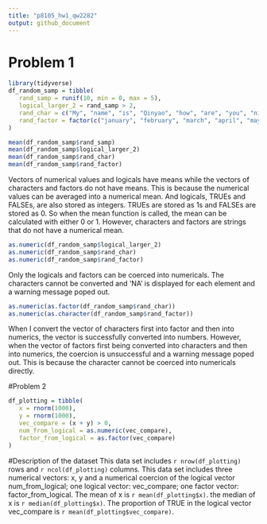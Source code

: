 ```yaml
---
title: "p8105_hw1_qw2282"
output: github_document
---
```


# Problem 1


```r
library(tidyverse)
df_random_samp = tibble(
   rand_samp = runif(10, min = 0, max = 5),
   logical_larger_2 = rand_samp > 2,
   rand_char = c("My", "name", "is", "Qinyao", "how", "are", "you", "nice", "weather", "today"),
   rand_factor = factor(c("january", "february", "march", "april", "may", "june", "july", "august", "semptember", "october"))
)

mean(df_random_samp$rand_samp)
mean(df_random_samp$logical_larger_2)
mean(df_random_samp$rand_char)
mean(df_random_samp$rand_factor)

```


Vectors of numerical values and logicals have means while the vectors of characters and factors do not have means. This is because the numerical values can be averaged into a numerical mean. And logicals, TRUEs and FALSEs, are also stored as integers. TRUEs are stored as 1s and FALSEs are stored as 0. So when the mean function is called, the mean can be calculated with either 0 or 1. However, characters and factors are strings that do not have a numerical mean.

```r
as.numeric(df_random_samp$logical_larger_2)
as.numeric(df_random_samp$rand_char)
as.numeric(df_random_samp$rand_factor)
```

Only the logicals and factors can be coerced into numericals. The characters cannot be converted and 'NA' is displayed for each element and a warning message poped out. 

```r
as.numeric(as.factor(df_random_samp$rand_char))
as.numeric(as.character(df_random_samp$rand_factor))
```

When I convert the vector of characters first into factor and then into numerics, the vector is successfully converted into numbers. However, when the vector of factors first being converted into characters and then into numerics, the coercion is unsuccessful and a warning message poped out. This is because the character cannot be coerced into numericals directly. 




#Problem 2
```r
df_plotting = tibble(
   x = rnorm(1000),
   y = rnorm(1000),
   vec_compare = (x + y) > 0,
   num_from_logical = as.numeric(vec_compare),
   factor_from_logical = as.factor(vec_compare)
)

```

#Description of the dataset
  This data set includes `r nrow(df_plotting)` rows and `r ncol(df_plotting)` columns. This data set includes three numerical vectors: x, y and a numerical coercion of the logical vector num_from_logical; one logical vector: vec_compare; one factor vector: factor_from_logical. The mean of x is `r mean(df_plotting$x)`. the median of x is `r median(df_plotting$x)`. The proportion of TRUE in the logical vector vec_compare is `r mean(df_plotting$vec_compare)`.
  
  
```r

```



